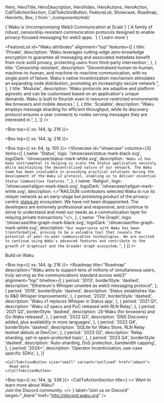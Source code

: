   Hero,
  HeroTitle,
  HeroDescription,
  HeroVideo,
  HeroActions,
  HeroAction,
  CallToActionSection,
  CallToActionButton,
  FeatureList,
  Showcase,
  Roadmap,
  HeroInfo,
  Box,
} from '../components/mdx'

<Hero size="large">
  <HeroInfo>
    <HeroTitle>
      {`Waku is Uncompromising Web3 Communication at Scale`}
    </HeroTitle>
    <HeroDescription>
      {`A family of robust, censorship-resistant communication protocols designed to enable privacy-focused messaging for web3 apps. 
`} 
    </HeroDescription>
    <HeroActions>
      <HeroAction href="https://docs.waku.org/" target="_blank">
        {`Learn more`} 
      </HeroAction>
    </HeroActions>
  </HeroInfo>
  <HeroVideo
    placeholderSrc="/hero/prome01-1080x1080-placeholder.png"
    desktop={{ scale: '1.43', height: '160%', offsetY: "-220px"  }}
    mobile={{ scale: '1.43', offsetY: "-70px", height: '200%' }}
  >
    <source src="/hero/prome01-2048x2048-24fps-1M.mov" type='video/mp4; codecs="hvc1"' />
    <source src="/hero/prome01-2048x2048-24fps-1M.webm" type="video/webm" />  
  </HeroVideo>
</Hero>

<FeatureList
  id="Waku attributes"
  alignment="top"
  features={[
    {
      title: 'Private',
      description:
        'Waku leverages cutting-edge zero-knowledge encryption to guarantee all messaging and associated metadata benefit from rock-solid privacy, protecting users from third-party intervention.',
    },
    {
      title: 'Censorship resistant',
      description:
        "Decentralised human-to-human, machine-to-human, and machine-to-machine communication, with no single point of failure. Waku\'s native incentivization mechanism stimulates an expanding node distribution, promoting an increasingly secure network.",
    },
    {
      title: 'Modular',
      description:
        'Waku protocols are adaptive and platform agnostic and can be customised based on an application\'s unique demands. Waku is built to flourish even in resource-restricted environments like browsers and mobile devices.',
    },
    {
      title: 'Scalable',
      description:
        "Waku employs message sharding for efficient throughput, while its discovery protocol ensures a user connects to nodes serving messages they are interested in.",
    },
  ]}
/>

<Box top={{ xs: 144, lg: 216 }}>
  <CallToActionSection
    title="Logos Network State"
    columns={1}
    description="Waku is powering the communication layer of the Logos Network State. Logos is a grassroots movement to provide trust-minimised, corruption-resistant governing services and social institutions to peaceful people worldwide. Learn more about our ambitious vision."
    label="Explore Logos"
    href="https://logos.co/"
    target="_blank"
  />
</Box>

<Box top={{ xs: 144, lg: 216 }}>
  <CallToActionSection
    title="User Endorsements"
  />
</Box>

<Box top={{ xs: 64, lg: 100 }}>
  <Showcase
    id="showcase"
    columns={3}
    items={[
      {
        name: 'Status',
        logo: '/showcase/status-mark-black.svg',
        logoDark: '/showcase/status-mark-white.svg',
        description:
          `"Waku v2 has been instrumental in helping us scale the Status application securely while maintaining the decentralised nature of our network. The Waku team has been invaluable in providing practical solutions during the development of the Waku v2 protocol, enabling us to deliver essential Status Communities features.”`,
      },
      {
        name: 'Railgun',
        logo: '/showcase/railgun-mark-black.svg',
        logoDark: '/showcase/railgun-mark-white.svg',
        description:
          <>"RAILGUN contributors selected Waku to run its relayer network as an early-stage but promising product of the privacy-centric <a href="https://status.im" target="_blank">status.im</a> ecosystem. We have not been disappointed. The developers are extremely professional and responsive, and continue to strive to understand and meet our needs as a communication layer for relaying private transactions."</>,
      },
      {
        name: 'The Graph',
        logo: '/showcase/the-graph-mark-black.svg',
        logoDark: '/showcase/the-graph-mark-white.svg',
        description:
          `"Our experience with Waku has been transformative, proving to be a valuable tool that reveals the potential of peer-to-peer communication technologies. We are excited to continue using Waku's advanced features and contribute to the growth of Graphcast and the broader Graph ecosystem."`,
      }
    ]}
  />

  <CallToActionButton href="https://docs.waku.org/" variant="outlined">Build on Waku</CallToActionButton>
</Box>

<Box top={{ xs: 144, lg: 216 }}>
  <Roadmap
    title="Roadmap"
    description="Waku aims to support tens of millions of simultaneous users, truly serving as the communications standard across web3"
    alignment="top"
    timeline={[
      {
        period: '2013',
        borderStyle: 'dashed',
        description: "Ethereum's Whisper unveiled as web3 messaging protocol",
      },
      {
        period: '2018',
        borderStyle: 'dashed',
        description: 'Status establishes Vac to R&D Whisper improvements',
      },
      {
        period: '2020',
        borderStyle: 'dashed',
        description: 'Waku v1 replaces Whisper in Status app',
      },
      {
        period: '2021 Q1',
        description: 'Waku v2 specs and PoC released with RLN Relay',
      },
      {
        period: '2021 Q2',
        borderStyle: 'dashed',
        description: 'JS-Waku (for browsers) and Go-Waku released',
      },
      {
        period: '2022 Q3',
        description: 'DNS Discovery added, plus availability in more languages',
      },
      {
        period: '2022 Q4',
        borderStyle: 'dashed',
        description:
          'SQLite for Waku Store, RLN Relay testnet debuts at DevCon',
      },
      {
        period: '2023 Q2',
        description: 'Relay sharding, opt-in spam-protected topic',
      },
      {
        period: '2023 Q4',
        borderStyle: 'dashed',
        description: 'Auto-sharding, DoS protection, bandwidth capping',
      },
      {
        period: '2024+',
        description: 'Operator Incentivization, use-case specific SDKs',
      },
    ]}
  >
    <CallToActionButton size="small" variant="outlined" href="/about">
      Read more
    </CallToActionButton>
  </Roadmap>
</Box>

<Box top={{ xs: 144, lg: 336 }}>
  <CallToActionSection
    title={
      <>
        Want to learn more about Waku? <br/> 
        Join the Discord community.
      </>
    }
    label="Join us on Discord"
    target="_blank"
    href="http://discord.waku.org"
  />
</Box>
